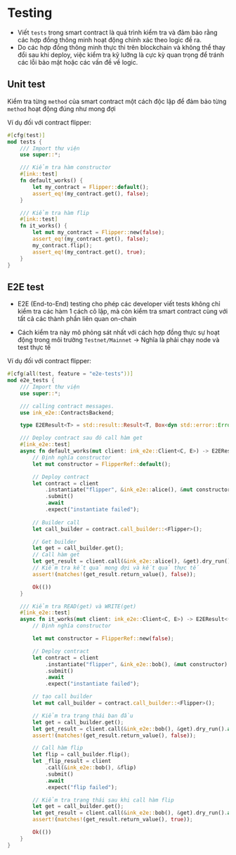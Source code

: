 # Testing 

+ Viết `tests` trong smart contract là quá trình kiểm tra và đảm bảo rằng các hợp đồng thông minh hoạt động chính xác theo logic đề ra. 
+ Do các hợp đồng thông minh thực thi trên blockchain và không thể thay đổi sau khi deploy, việc kiểm tra kỹ lưỡng là cực kỳ quan trọng để tránh các lỗi bảo mật hoặc các vấn đề về logic.



## Unit test

Kiểm tra từng `method` của smart contract một cách độc lập để đảm bảo từng `method` hoạt động đúng như mong đợi



Ví dụ đối với contract flipper:

```rust
#[cfg(test)]
mod tests {
    /// Import thư viện 
    use super::*;

    /// Kiểm tra hàm constructor 
    #[ink::test]
    fn default_works() {
        let my_contract = Flipper::default();
        assert_eq!(my_contract.get(), false);
    }

    /// Kiểm tra hàm flip    
    #[ink::test]
    fn it_works() {
        let mut my_contract = Flipper::new(false);
        assert_eq!(my_contract.get(), false);
        my_contract.flip();
        assert_eq!(my_contract.get(), true);
    }
}
```


## E2E test 


+ E2E (End-to-End) testing cho phép các developer viết tests không chỉ kiểm tra các hàm 1 cách cô lập, mà còn kiểm tra smart contract cùng với tất cả các thành phần liên quan on-chain 

+ Cách kiểm tra này mô phỏng sát nhất với cách hợp đồng thực sự hoạt động trong môi trường `Testnet/Mainnet` -> Nghĩa là phải chạy node và test thực tế


Ví dụ đối với contract flipper:

```rust
#[cfg(all(test, feature = "e2e-tests"))]
mod e2e_tests {
    /// Import thư viện 
    use super::*;

    /// calling contract messages.
    use ink_e2e::ContractsBackend;

    type E2EResult<T> = std::result::Result<T, Box<dyn std::error::Error>>;

    /// Deploy contract sau đó call hàm get 
    #[ink_e2e::test]
    async fn default_works(mut client: ink_e2e::Client<C, E>) -> E2EResult<()> {
        // Định nghĩa constructor 
        let mut constructor = FlipperRef::default();

        // Deploy contract 
        let contract = client
            .instantiate("flipper", &ink_e2e::alice(), &mut constructor)
            .submit()
            .await
            .expect("instantiate failed");
        
        // Builder call 
        let call_builder = contract.call_builder::<Flipper>();

        // Get builder 
        let get = call_builder.get();
        // Call hàm get 
        let get_result = client.call(&ink_e2e::alice(), &get).dry_run().await?;
        // Kiểm tra kết quả mong đợi và kết quả thực tế 
        assert!(matches!(get_result.return_value(), false));

        Ok(())
    }

    /// Kiểm tra READ(get) và WRITE(get) 
    #[ink_e2e::test]
    async fn it_works(mut client: ink_e2e::Client<C, E>) -> E2EResult<()> {
        // Định nghĩa constructor 

        let mut constructor = FlipperRef::new(false);

        // Deploy contract 
        let contract = client
            .instantiate("flipper", &ink_e2e::bob(), &mut constructor)
            .submit()
            .await
            .expect("instantiate failed");

        // tạo call builder 
        let mut call_builder = contract.call_builder::<Flipper>();

        // Kiểm tra trạng thái ban đầu 
        let get = call_builder.get();
        let get_result = client.call(&ink_e2e::bob(), &get).dry_run().await?;
        assert!(matches!(get_result.return_value(), false));

        // Call hàm flip 
        let flip = call_builder.flip();
        let _flip_result = client
            .call(&ink_e2e::bob(), &flip)
            .submit()
            .await
            .expect("flip failed");

        // Kiểm tra trạng thái sau khi call hàm flip 
        let get = call_builder.get();
        let get_result = client.call(&ink_e2e::bob(), &get).dry_run().await?;
        assert!(matches!(get_result.return_value(), true));

        Ok(())
    }
}
```



